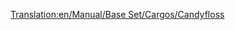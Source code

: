 [[Translation:en/Manual/Base Set/Cargos/Candyfloss]]

{{fr/Manual/Base Set/Cargos/Cargaison|nom=Barbe à papa
|image=en/Manual/Base Set/Industries/CandyflossForest.png
|produit=[[fr/Manual/Base Set/Industries/Forêt de barbe à papa|Forêt de barbe à papa]]
|accepté=[[en/Usine de bonbons/F|Usine de bonbons]]
}}
{{fr/Amorce}}